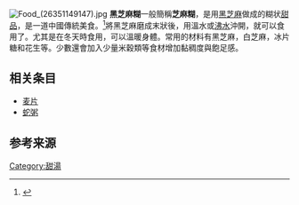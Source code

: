 [[File:Food_(26351149147).jpg|thumb]]
'''黑芝麻糊'''一般簡稱'''芝麻糊'''，是用[[黑芝麻|黑芝麻]]做成的糊状[[甜品|甜品]]，是一道中國傳統美食。<ref>{{Cite web|title=南方黑芝麻糊《一股浓香，一缕温暖》中的文化|url=https://www.xzbu.com/2/view-14859687.htm|access-date=2022-02-22|work=www.xzbu.com}}</ref>將黑芝麻磨成末狀後，用溫水或[[沸水|沸水]]沖開，就可以食用了。尤其是在冬天時食用，可以溫暖身體。常用的材料有黑芝麻，白芝麻，冰片糖和花生等。少數還會加入少量米穀類等食材增加黏稠度與飽足感。

== 相关条目 ==
* [[麦片|麦片]]
* [[蛇粥|蛇粥]]
{{Dessert-stub}}

== 参考来源 ==
[[Category:甜湯|Category:甜湯]]